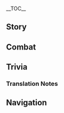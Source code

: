 {{CharacterTabs}}
{{LanguageTabs}}
{{Stub|1={{Meta/VO|tl=1|rm=1|Chinese}}}}
__TOC__
==Story==
{{VO/Story
|character           = {{ROOTPAGENAME}}
|language            = zh
|language_s          = zh
|language_t          = zh-tw
|name_s              = 达达利亚
|name_t              = 達達利亞

|vo_01_01_title_s    = 初次见面…
|vo_01_01_title_t    = 初次見面…
|vo_01_01_subtitle   = Hello
|vo_01_01_file       = VO_{language}{character} Hello.ogg
|vo_01_01_tx_s       = 我是愚人众执行官第十一席，「公子」达达利亚。而你&mdash;&mdash;哈，也是能招致纷争之人，实在愉快。我们应该会很合得来吧？
|vo_01_01_tx_t       = 我是愚人眾執行官第十一席，「公子」達達利亞。而（你/妳）&mdash;&mdash;哈，也是能招致紛爭之人，實在愉快。我們應該會很合得來吧？
|vo_01_01_rm         = Wǒ shì Yúrénzhòng Zhíxíngguān dì shíyī xí, "Gōngzǐ" Dádálìyà. Ér nǐ&mdash;&mdash; Ha, yě shì néng zhāozhìfēnzhēng zhī rén, shízài yúkuài. Wǒ mén yīngāi hùi hěn hédelái ba?
|vo_01_01_tl         = I am the Eleventh of the Fatui Harbingers, "Childe" Tartaglia. And you're... Heh, also someone who brings all sorts of trouble, fine by me. We'll get along splendidly, won't we?

|vo_02_01_title_s    = 闲聊・闲散
|vo_02_01_title_t    = 閒聊・閒散
|vo_02_01_subtitle   = Chat: Idleness
|vo_02_01_file       = VO_{language}{character} Chat - Idleness.ogg
|vo_02_01_tx_s       = 在这干站着，也不会有对手找上门的。
|vo_02_01_tx_t       = 在這乾站著，也不會有對手找上門的。
|vo_02_01_rm         = Zài zhè gàn zhànzhe, yě bùhuì yǒu dùishǒu zhǎoshàngmén de.
|vo_02_01_tl         = Even if [we] waste [our] time standing around here, no opponents are going to come knocking on [our] door.
|vo_02_02_title_s    = 闲聊・比试
|vo_02_02_title_t    = 閒聊・比試
|vo_02_02_subtitle   = Chat: Test of Skills
|vo_02_02_file       = VO_{language}{character} Chat - Test of Skills.ogg
|vo_02_02_tx_s       = 嗯&mdash;&mdash;附近就没有什么值得一战的强敌吗？
|vo_02_02_tx_t       = 嗯&mdash;&mdash;附近就沒有什麼值得一戰的強敵嗎？
|vo_02_02_rm         = Ńg&mdash;&mdash; fùjìn jiù méiyǒu shen me zhídé yī zhàn de qiáng dí ma?
|vo_02_02_tl         = Hmm&mdash;&mdash; Are there no powerful enemies worth fighting nearby?
|vo_02_03_title_s    = 闲聊・愚人众
|vo_02_03_title_t    = 閒聊・愚人眾
|vo_02_03_subtitle   = Chat: The Fatui
|vo_02_03_file       = VO_{language}{character} Chat - The Fatui.ogg
|vo_02_03_tx_s       = 不知道其他执行官在忙些什么呢？嗯，算了，无非又是那些莫名其妙的「宏大计划」吧。
|vo_02_03_tx_t       = 不知道其他執行官在忙些什麼呢？嗯，算了，無非又是那些莫名其妙的「宏大計畫」吧。
|vo_02_03_rm         = Bùzhidào qítā Zhíxíngguān zài máng xiē shénme ne? Ńg, suàn le, wúfēi yòu shì nàxiē mòmíngqímiào de "pángdà jìhuà" ba.
|vo_02_03_tl         = I wonder what the other Harbingers are busying themselves with? Eh, forget it, it's probably some of their weird "grand plans" again.
|vo_02_04_title_s    = 闲聊・雪国故土
|vo_02_04_title_t    = 閒聊・雪國故土
|vo_02_04_subtitle   = Chat: Snezhnaya
|vo_02_04_file       = VO_{language}{character} Chat - Snezhnaya.ogg
|vo_02_04_tx_s       = 在我老家的雪原里这么闲站着的话，早该被冻僵了。哈哈哈。
|vo_02_04_tx_t       = 在我老家的雪原裡這麼閒站著的話，早該被凍僵了。哈哈哈。
|vo_02_04_rm         = Zài wǒ lǎojiā de xuěyuánlǐ zhème xián zhànzhe dehuà, zǎo gāi bèi dòngjiāng le. Hāhā hā.
|vo_02_04_tl         = If [we] stood around like this in the snowfields of my homeland, [we] would've long since frozen stiff. Hahaha.

<!-- Weather -->
|vo_03_01_title_s    = 雨过天晴…
|vo_03_01_title_t    = 雨過天晴…
|vo_03_01_subtitle   = After the Rain
|vo_03_01_file       = VO_{language}{character} After the Rain.ogg
|vo_03_01_tx_s       = 雨点打在水面上的声音，会把鱼儿吓跑。相比之下，雨后是钓鱼的好时机。
|vo_03_01_tx_t       = 雨點打在水面上的聲音，會把魚兒嚇跑。相比之下，雨後是釣魚的好時機。
|vo_03_01_rm         = Yǔdiǎn dǎ zài shǔimiàn shàng de shēngyīn, huì bǎ yú er xià pǎo. Xiāngbǐzhīxià, yǔ hòu shì diàoyú de hǎo shíjī.
|vo_03_01_tl         = The sound of raindrops hitting the water will scare away the fish. On the other hand, a good time to go fishing is after it rains.
|vo_03_02_title_s    = 下雪的时候・异国
|vo_03_02_title_t    = 下雪的時候・異國
|vo_03_02_subtitle   = When It Snows: Foreign Country
|vo_03_02_file       = VO_{language}{character} When It Snows - Foreign Country.ogg
|vo_03_02_tx_s       = 哈哈哈，不知老家那边，是否也在下雪？
|vo_03_02_tx_t       = 哈哈哈，不知老家那邊，是否也在下雪？
|vo_03_02_rm         = Hāhāhā, bùzhī lǎojiā nà biān, shìfǒu yě zài xiàxuě?
|vo_03_02_tl         = Hahaha, I wonder if it's also snowing in my hometown?
|vo_03_03_title_s    = 下雪的时候・至冬国
|vo_03_03_title_t    = 下雪的時候・至冬國
|vo_03_03_subtitle   = When It Snows: Snezhnaya
|vo_03_03_file       = VO_{language}{character} When It Snows - Snezhnaya.ogg
|vo_03_03_tx_s       = 多好的雪！天地都和月光一样干净，在这样的舞台上泼洒的鲜血才格外炙烈。
|vo_03_03_tx_t       = 多好的雪！天地都和月光一樣乾淨，在這樣的舞臺上潑灑的鮮血才格外炙烈。
|vo_03_03_rm         = Duō hǎo de xuě! Tiāndì dōu hé yuèguāng yīyàng gānjìng, zài zhèyàng de wǔtái shàng pōsǎ de xiānxuě cái géwài zhì liè.
|vo_03_03_tl         = What wonderful snow! The world is as clean as moonlight, and blood spilled on a stage like this will be especially vivid.
|vo_03_04_title_s    = 起风的时候…
|vo_03_04_title_t    = 起風的時候…
|vo_03_04_subtitle   = When It's Windy
|vo_03_04_file       = VO_{language}{character} When It's Windy.ogg
|vo_03_04_tx_s       = 啊！风中传来了纷争的气息。
|vo_03_04_tx_t       = 啊！風中傳來了紛爭的氣息。
|vo_03_04_rm         = A! Fēng zhōng chuánlái le fēnzhēng de qìxí.
|vo_03_04_tl         = Ah! The wind carries the scent of conflict.
|vo_03_05_title_s    = 刮大风了・异国
|vo_03_05_title_t    = 刮大風了・異國
|vo_03_05_subtitle   = Wind Is Building Up: Foreign Country
|vo_03_05_file       = VO_{language}{character} Wind Is Building Up - Foreign Country.ogg
|vo_03_05_tx_s       = 真是畅快的风！
|vo_03_05_tx_t       = 真是暢快的風！
|vo_03_05_rm         = Zhēnshi chàngkuài de fēng!
|vo_03_05_tl         = What a carefree wind!
|vo_03_06_title_s    = 刮大风了・至冬国
|vo_03_06_title_t    = 刮大風了・至冬國
|vo_03_06_subtitle   = Wind Is Building Up: Snezhnaya
|vo_03_06_file       = VO_{language}{character} Wind Is Building Up - Snezhnaya.ogg
|vo_03_06_tx_s       = 感觉身体和头脑，都被穿过身体的风洗净了。真舒畅。
|vo_03_06_tx_t       = 感覺身體和頭腦，都被穿過身體的風洗淨了。真舒暢。
|vo_03_06_rm         = Gǎnjué shēntǐ hé tóunǎo, dōu bèi chuānguò shēntǐ de fēng xǐjìng le. Zhēn shūchàng.
|vo_03_06_tl         = It feels like both body and mind have been washed clean by the wind. Truly relaxing.

|vo_04_01_title_s    = 早上好…
|vo_04_01_title_t    = 早安…
|vo_04_01_subtitle   = Good Morning
|vo_04_01_file       = VO_{language}{character} Good Morning.ogg
|vo_04_01_tx_s       = 哟，伙伴！今天精神不错啊。
|vo_04_01_tx_t       = 喲，夥伴！今天精神不錯啊。
|vo_04_01_rm         = Yō, huǒbàn! Jīntiān jīngshén bùcuò a.
|vo_04_01_tl         = Hey, comrade! You're looking alive today.
|vo_04_02_title_s    = 中午好…
|vo_04_02_title_t    = 午安…
|vo_04_02_subtitle   = Good Afternoon
|vo_04_02_file       = VO_{language}{character} Good Afternoon.ogg
|vo_04_02_tx_s       = 你看起来状态还不错嘛，要不陪我切磋一下？
|vo_04_02_tx_t       = （你/妳）看起來狀態還不錯嘛，要不陪我切磋一下？
|vo_04_02_rm         = Nǐ kànqǐlái zhuàngtài hái bùcuò ma, yàobù péi wǒ qiēcuō yīxià?
|vo_04_02_tl         = You look like you're in good shape, want to exchange pointers for a bit?
|vo_04_03_title_s    = 晚上好…
|vo_04_03_title_t    = 晚上好…
|vo_04_03_subtitle   = Good Evening
|vo_04_03_file       = VO_{language}{character} Good Evening.ogg
|vo_04_03_tx_s       = 哈&mdash;&mdash;吃得真爽。活动活动，消化一下好了。
|vo_04_03_tx_t       = 哈&mdash;&mdash;吃得真爽。活動活動，消化一下好了。
|vo_04_03_rm         = Hā&mdash;&mdash; chī dé zhēn shuǎng. Huódòng huódòng, xiāohuà yīxià hǎole.
|vo_04_03_tl         = Ahhh&mdash;&mdash; [that meal] sure left me invigorated. Let's exercise and digest a bit.
|vo_04_04_title_s    = 晚安…
|vo_04_04_title_t    = 晚安…
|vo_04_04_subtitle   = Good Night
|vo_04_04_file       = VO_{language}{character} Good Night.ogg
|vo_04_04_tx_s       = 真是愉快的一天。明天再见，伙伴！
|vo_04_04_tx_t       = 真是愉快的一天。明天再見，夥伴！
|vo_04_04_rm         = Zhēnshi yúkuài de yītiān. Míngtiān zàijiàn, huǒbàn!
|vo_04_04_tl         = What a fun day. See you tomorrow, comrade!

|vo_05_01_title_s    = 关于{name_s}自己…
|vo_05_01_title_t    = 關於達達利亞自己…
|vo_05_01_subtitle   = About {character}
|vo_05_01_file       = VO_{language}{character} About {character}.ogg
|vo_05_01_tx_s       = 身为战士，要时刻把挑战之心系于刀尖之上。但无论胜败，都是无可替代的珍贵经历。
|vo_05_01_tx_t       = 身為戰士，要時刻把挑戰之心繫於刀尖之上。但無論勝敗，都是無可替代的珍貴經歷。
|vo_05_01_rm         = Shēnwéi zhànshì, yào shíkè bǎ tiǎozhàn zhī xīn xì yú dāo jiān zhī shàng. Dàn wúlùn shèngbài, dōu shì wú kě tìdài de zhēnguì jīnglì.
|vo_05_01_tl         = As a warrior, [I] must constantly fasten [my] desire for a challenge to the tip of [my] blade. Regardless of the outcome, all [combat encounters] are valuable experiences that cannot be replaced.

|vo_06_01_title_s    = 关于我们・同僚
|vo_06_01_title_t    = 關於我們・同僚
|vo_06_01_subtitle   = About Us: Comrades
|vo_06_01_file       = VO_{language}{character} About Us - Comrades.ogg
|vo_06_01_tx_s       = 与你同行的事情，在别的执行官当中，已经传开了吧。哼，真想看看那帮人脸上的表情，哈哈哈。
|vo_06_01_tx_t       = 與（你/妳）同行的事情，在別的執行官當中，已經傳開了吧。哼，真想看看那幫人臉上的表情，哈哈哈。
|vo_06_01_rm         = Yǔ nǐ tóngxíng de shìqíng, zài bié de Zhíxíngguān dāngzhōng, yǐjīng chuánkāi le ba. Hēng, zhēn xiǎng kànkàn nà bāng rén liǎnshàng de biǎoqíng, hāhāhā.
|vo_06_01_tl         = News of my travels with you has probably spread to the other Harbingers. Heh, I'd love to see the expressions on the faces of that lot, hahaha.
|vo_06_02_title_s    = 关于我们・兵器
|vo_06_02_title_t    = 關於我們・兵器
|vo_06_02_subtitle   = About Us: Weapons
|vo_06_02_friendship = 6
|vo_06_02_file       = VO_{language}{character} About Us - Weapons.ogg
|vo_06_02_tx_s       = 弓，其实是我最不擅长的武器。正因如此，我才要征服它。
|vo_06_02_tx_t       = 弓，其實是我最不擅長的武器。正因如此，我才要征服它。
|vo_06_02_rm         = Gōng, qíshí shì wǒ zuì bù shàncháng de wǔqì. Zhèng yīn rúcǐ, wǒ cái yào zhēngfú tā.
|vo_06_02_tl         = The bow is actually the weapon I'm the least adept at. That's precisely why I want to conquer it.
|vo_06_03_title_s    = 关于我们・生存
|vo_06_03_title_t    = 關於我們・生存
|vo_06_03_subtitle   = About Us: Survival
|vo_06_03_friendship = 6
|vo_06_03_file       = VO_{language}{character} About Us - Survival.ogg
|vo_06_03_tx_s       = 连神之眼也没有的你，竟有这样的力量，真是令人期待啊…在你抵达自己的极限之前，与我放下一切、决一死战之前，绝对不要倒下啊，伙伴！我绝不允许你倒下。
|vo_06_03_tx_t       = 連神之眼也沒有的（你/妳），竟有這樣的力量，真是令人期待啊…在（你/妳）抵達自己的極限之前，與我放下一切、決一死戰之前，絕對不要倒下啊，夥伴！我絕不允許（你/妳）倒下。
|vo_06_03_rm         = Lián Shénzhīyǎn yě méiyǒu de nǐ, jìng yǒu zhèyàng de lìliàng, zhēnshi lìngrén qídài a... Zài nǐ dǐdá zìjǐ de jíxiàn zhīqián, yǔ wǒ fàngxià yīqiè, jué yī sǐzhàn zhīqián, juéduì bùyào dàoxià a, huǒbàn! Wǒ jué bù yǔnxǔ nǐ dàoxià.
|vo_06_03_tl         = That you have such strength, without even a Vision, sure gives a person something to look forward to... Before you can reach your limit [of your abilities], and before I drop everything so [we] can fight to the death, you'd better not fall, comrade! I absolutely will not let you fall.
|vo_06_04_title_s    = 关于我们・邀请
|vo_06_04_title_t    = 關於我們・邀請
|vo_06_04_subtitle   = About Us: Invitation
|vo_06_04_friendship = 6
|vo_06_04_file       = VO_{language}{character} About Us - Invitation.ogg
|vo_06_04_tx_s       = 伙伴，要不要加入愚人众？嗯，当我没说。以你现在的身份，和你在一起，连光明正大和其他执行官厮杀的理由也有了。这样的机会，实在无法放弃啊，哈。
|vo_06_04_tx_t       = 夥伴，要不要加入愚人眾？嗯，當我沒說。以（你/妳）現在的身分，和（你/妳）在一起，連光明正大和其他執行官廝殺的理由也有了。這樣的機會，實在無法放棄啊，哈。
|vo_06_04_rm         = Huǒbàn, yàobù yào jiārù Yúrénzhòng? Ńg, dāng wǒ méi shuō. Yǐ nǐ xiànzài de shēnfèn, hé nǐ zàiyīqǐ, lián guāngmíngzhèngdà hé qítā Zhíxíngguān sīshā de lǐyóu yě yǒule. Zhèyàng de jīhuì, shízài wúfǎ fàngqì a, hā.
|vo_06_04_tl         = Comrade, do you want to join the Fatui? Hm, pretend I didn't say anything. With your present abilities, if I stick with you, I'll have a reason to take on the other Harbingers in battle, no tricks needed. I can't possibly give up such an opportunity, heh.

|vo_07_01_title_s    = 关于「神之眼」…
|vo_07_01_title_t    = 關於「神之眼」…
|vo_07_01_subtitle   = About the [[Vision]]
|vo_07_01_friendship = 4
|vo_07_01_file       = VO_{language}{character} About the Vision.ogg
|vo_07_01_tx_s       = 只要能让我变强，「神之眼」也好，「邪眼」也好，师承深渊的罪人也好，都无所谓…
|vo_07_01_tx_t       = 只要能讓我變強，「神之眼」也好，「邪眼」也好，師承深淵的罪人也好，都無所謂…
|vo_07_01_rm         = Zhǐyào néng ràng wǒ biàn qiáng, "Shénzhīyǎn" yěhǎo, "Xiéyǎn" yěhǎo, shī chéng Shēnyuān de zuìrén yěhǎo, dōu wúsuǒwèi...
|vo_07_01_tl         = If it makes me stronger, a Vision is fine, a [[Delusion]] is fine, apprenticing to a sinner of the [[Abyss]] is fine, I'm not picky...
|vo_07_02_title_s    = 有什么想要分享…
|vo_07_02_title_t    = 有什麼想要分享…
|vo_07_02_subtitle   = Something to Share
|vo_07_02_file       = VO_{language}{character} Something to Share.ogg
|vo_07_02_tx_s       = 在无尽的雪原里，生命随时都会被碎骨一般的纯白天地吞噬，连足迹也无法留下。为此，我们每日都在与看不见的敌人战斗。
|vo_07_02_tx_t       = 在無盡的雪原裡，生命隨時都會被碎骨一般的純白天地吞噬，連足跡也無法留下。為此，我們每日都在與看不見的敵人戰鬥。
|vo_07_02_rm         = Zài wújìn de xuěyuánlǐ, shēngmìng suíshí doū huì bèi suìgǔ yībān de chúnbái tiāndì tūnshì, lián zújì yě wúfǎ liúxià. Wèi cǐ, wǒmen měi rì dōu zài yǔ kànbùjiàn de dírén zhàndòu.
|vo_07_02_tl         = In the endless snowfields, life can be swallowed by the bone fragment-like pure-white world at any time, not even able to leave behind footprints. So, every day we fight against an enemy that we can't see.
|vo_07_03_title_s    = 感兴趣的见闻…
|vo_07_03_title_t    = 感興趣的見聞…
|vo_07_03_subtitle   = Interesting Things
|vo_07_03_file       = VO_{language}{character} Interesting Things.ogg
|vo_07_03_tx_s       = 我曾经在世界的深渊与无名的巨大魔兽对视。总有一天，我会堂堂正正地，将那强大得令我骨髓冻结的怪物斩杀。届时，就拜托你当我的见证者了，伙伴！
|vo_07_03_tx_t       = 我曾經在世界的深淵與無名的巨大魔獸對視。總有一天，我會堂堂正正地，將那強大得令我骨髓凍結的怪物斬殺。屆時，就拜託（你/妳）當我的見證者了，夥伴！
|vo_07_03_rm         = Wǒ céngjīng zài shìjiè de shēnyuān yǔ wúmíng de jùdà móshòu duìshì. Zǒng yǒu yītiān, wǒ huì tángtángzhèngzhèng de, jiāng nà qiángdà dé lìng wǒ gǔsuǐ dòngjié de guàiwù zhǎnshā. Jièshí, jiù bàituō nǐ dāng wǒ de jiànzhèng zhěle, huǒbàn!
|vo_07_03_tl         = I once came face-to-face with an unnamed, enormous demon beast in the world's abyss. There will come a day when I will march over and behead the monster that had once made my bone marrow freeze [in fear]. When that day comes, I ask you to be my witness, comrade!

|vo_08_01_title_s    = 关于丝柯克…
|vo_08_01_title_t    = 關於絲柯克…
|vo_08_01_subtitle   = About [[Skirk]]
|vo_08_01_friendship = 4
|vo_08_01_file       = VO_{language}{character} About Skirk.ogg
|vo_08_01_tx_s       = 有多少年没见到师父了呢。哼，下次和她比试的时候，希望至少能逼她用上双手来对付我。
|vo_08_01_tx_t       = 有多少年沒見到師父了呢。哼，下次和她比試的時候，希望至少能逼她用上雙手來對付我。
|vo_08_01_rm         = Yǒu duō shào nián méi jiàn dào shīfu le ne. Hēng, xiàcì hé tā bǐshi de shíhòu, xīwàng zhìshǎo néng bī tā yòng shàng shuāngshǒu lái duìfù wǒ.
|vo_08_01_tl         = How many years has it been since I last saw my master? Hm, next time I spar with her, I hope I can at least force her to use both hands when she faces me.
|vo_08_02_title_s    = 关于钟离・掂量
|vo_08_02_title_t    = 關於鍾離・掂量
|vo_08_02_subtitle   = About [[Zhongli]]: Pondering
|vo_08_02_friendship = 4
|vo_08_02_file       = VO_{language}{character} About Zhongli - Pondering.ogg
|vo_08_02_tx_s       = 那家伙城府很深，不知真正的实力又如何呢…哼，真令人期待。
|vo_08_02_tx_t       = 那傢伙城府很深，不知真正的實力又如何呢…哼，真令人期待。
|vo_08_02_rm         = Nà jiāhuo chéngfǔ hěn shēn, bùzhī zhēnzhèng de shílì yòu rúhé ne... Hēng, zhēn lìngrén qídài.
|vo_08_02_tl         = That guy is difficult to read,<ref group="Translation Note">The term {{lang|mini=1|zh={{wt|城府||Chinese}}|zh_rm=chéngfǔ}} is a metaphor which refers to a person's sophisticated and indecipherable protection of their own thoughts. The term is also used to describe cities defended by walls and moats.</ref> [so] I don't know the true extent of his strength... Heh, it really gives a person something to look forward to.
|vo_08_03_title_s    = 关于钟离・挑战
|vo_08_03_title_t    = 關於鍾離・挑戰
|vo_08_03_subtitle   = About [[Zhongli]]: Challenge
|vo_08_03_friendship = 4
|vo_08_03_quest      = A New Star Approaches
|vo_08_03_file       = VO_{language}{character} About Zhongli - Challenge.ogg
|vo_08_03_tx_s       = 钟离先生，最近可好啊？嗯…还不错？看来他倒是挺适应作为「凡人」的生活嘛。可恶…竟然把我骗得团团转，只有痛痛快快地交战一场才能平息这份不甘！<br />你说…我打不过他？哈哈哈…
|vo_08_03_tx_t       = 鍾離先生，最近可好啊？嗯…還不錯？看來他倒是挺適應作為「凡人」的生活嘛。可惡…竟然把我騙得團團轉，只有痛痛快快地交戰一場才能平息這份不甘！<br />（你/妳）說…我打不過他？哈哈哈…
|vo_08_03_rm         = Zhōnglí-xiānshēng, zuìjìn kěhǎo a? Ńg... hái bùcuò? Kànlái tā daòshì tǐng shìyìng zuòwéi "fánrén" de shēnghuó ma. Kěwù... jìngrán bǎ wǒ piàn dé tuántuán zhuàn, zhǐyǒu tòngtòngkuàikuài de jiāozhàn yì chǎng cáinéng píngxí zhè fèn bùgān!<br />Nǐ shuō... wǒ dǎ bùguò tā? Hāhāhā...
|vo_08_03_tl         = So how has Mr. Zhongli been doing lately? Hm...? Not bad? Looks like he might actually be well-suited for "mortal" life. How annoying... Leading me on in circles like that, only by duking it out for a round right now can this be settled!<br />You say... I'm no match for him? Hahaha...
|vo_08_04_title_s    = 关于「女皇」…
|vo_08_04_title_t    = 關於「女皇」…
|vo_08_04_subtitle   = About [[Tsaritsa]]
|vo_08_04_friendship = 4
|vo_08_04_file       = VO_{language}{character} About Tsaritsa.ogg
|vo_08_04_tx_s       = 女皇大人其实很温柔。但正是因为太温柔了，所以才不得不变得冷酷。正是因为梦想和平，才要向整个世界宣战。也正是因为她与世界为敌，我才有机会与你相识。
|vo_08_04_tx_t       = 女皇大人其實很溫柔。但正是因為太溫柔了，所以才不得不變得冷酷。正是因為夢想和平，才要向整個世界宣戰。也正是因為她與世界為敵，我才有機會與（你/妳）相識。
|vo_08_04_rm         = Nǚhuáng-dàrén qíshí hěn wēnróu. Dàn zhèngshì yīnwèi tài wēnróule, suǒyǐ cái bùdé bù biàn dé lěngkù. Zhèngshì yīnwèi mèngxiǎng hépíng, cái yào xiàng zhěnggè shìjiè xuānzhàn. Yě zhèngshì yīnwèi tā yǔ shìjiè wèi dí, wǒ cái yǒu jīhuì yǔ nǐ xiāngshí.
|vo_08_04_tl         = Her Majesty the Tsaritsa [is] actually very gentle. But because [she is] too gentle, [she has] no choice but to become unchanging cold. It is because she dreams of peace, that she has declared war on the whole world. And it is because she views the world as her enemy, that I had the chance to meet you.
|vo_08_05_title_s    = 关于法尔伽…
|vo_08_05_title_t    = 關於法爾伽…
|vo_08_05_subtitle   = About [[Varka]]
|vo_08_05_friendship = 4
|vo_08_05_file       = VO_{language}{character} About Varka.ogg
|vo_08_05_tx_s       = 法尔伽吗？哼，光是想到，有朝一日能和西风骑士团的顶点、传说中的「北风骑士」交手，就兴奋得颤抖。活在这个世界上，真是美妙。
|vo_08_05_tx_t       = 法爾伽嗎？哼，光是想到，有朝一日能和西風騎士團的頂點、傳說中的「北風騎士」交手，就興奮得顫抖。活在這個世界上，真是美妙。
|vo_08_05_rm         = Fǎ'ěrjiā ma? Hēng, guāngshì xiǎngdào, yǒuzhāoyīrì néng hé Xīfēng Qíshìtuán de dǐngdiǎn, chuánshuō zhōng de "Běifēng Qíshì" jiāoshǒu, jiù xīngfèn dé chàndǒu. Huózài zhège shìjiè shàng, zhēnshi měimiào.
|vo_08_05_tl         = Varka? Heh, just thinking about one day dueling the pinnacle of the Knights of Favonius, the renowned "Knight of Boreas," makes me tremble in excitement. Living in this world truly is a beautiful thing.

|vo_08_06_title_s    = 关于「丑角」…
|vo_08_06_title_t    = 關於「丑角」…
|vo_08_06_friendship = 4
|vo_08_06_subtitle   = About [[Pierro|The Jester]]
|vo_08_06_file       = VO_{language}{character} About The Jester.ogg
|vo_08_06_tx_s       = 他是愚人众最初的执行官，也是今日执行官们的领袖，只会在大场面出现。至于他的功绩…坦白说，我不关心。我效忠的对象是女皇大人。
|vo_08_06_tx_t       = 他是愚人眾最初的執行官，也是今日執行官們的領袖，只會在大場面出現。至於他的功績…坦白說，我不關心。我效忠的對象是女皇大人。
|vo_08_06_rm         = 
|vo_08_06_tl         = He was the Fatui's most original Harbinger, and also the leader of the Harbingers today, appearing only on big occasions. As for his achievements...to be blunt, I don't care. My loyalty is with the Tsaritsa.

|vo_08_07_title_s    = 关于「队长」…
|vo_08_07_title_t    = 關於「隊長」…
|vo_08_07_friendship = 4
|vo_08_07_subtitle   = About [[Il Capitano|The Captain]]
|vo_08_07_file       = VO_{language}{character} About The Captain.ogg
|vo_08_07_tx_s       = 我曾见过他在战场上的模样，实在是过于强悍了。或许我的席位太靠后了吧，让他没有留意到我。但就算今天被他忽视，明天，我也会让他看到我的实力。
|vo_08_07_tx_t       = 我曾見過他在戰場上的模樣，實在是過於強悍了。或許我的席位太靠後了吧，讓他沒有留意到我。但就算今天被他忽視，明天，我也會讓他看到我的實力。
|vo_08_07_rm         = 
|vo_08_07_tl         = I once saw his manner on the battlefield, and it was much too incredible. Perhaps I'm ranked too low and he couldn't notice me. But even if he underestimates me today, I would make him see my worth again tomorrow.

|vo_08_08_title_s    = 关于「博士」…
|vo_08_08_title_t    = 關於「博士」…
|vo_08_08_friendship = 4
|vo_08_08_subtitle   = About [[Il Dottore|The Doctor]]
|vo_08_08_file       = VO_{language}{character} About The Doctor.ogg
|vo_08_08_tx_s       = 听说他把不同年龄段的自己切片做成了义体，负责不同的任务。没办法，我的同僚都是些不太正常的人。反过来想想，要是某一天，我遇见了自己的义体…哈，肯定得和对方决出真正能活下去的那一个。
|vo_08_08_tx_t       = 聽說他把不同年齡段的自己切片做成了義體，負責不同的任務。沒辦法，我的同僚都是些不太正常的人。反過來想想，要是某一天，我遇見了自己的義體…哈，肯定得和對方決出真正能活下去的那一個。
|vo_08_08_rm         = 
|vo_08_08_tl         = I heard that he cuts off parts of himself at different ages and makes them into prostheses with different tasks. Nothing I could do, all my comrades are some weird people. On the other hand, if there is a day when I meet my own prosthesis... Ha, we'd have to fight and see who survives.

|vo_08_09_title_s    = 关于「少女」…
|vo_08_09_title_t    = 關於「少女」…
|vo_08_09_friendship = 4
|vo_08_09_subtitle   = About [[Columbina|Damselette]]
|vo_08_09_file       = VO_{language}{character} About Damselette.ogg
|vo_08_09_tx_s       = 愚人众执行官的席位是按照实力划分的，我不明白那个女孩为什么是「第三席」。有机会的话，我是想和排在我之前的执行官都比试一遍啦，但总有种不太想和她交手的感觉…不管怎么说，你也小心一点。
|vo_08_09_tx_t       = 愚人眾執行官的席位是按照實力劃分的，我不明白那個女孩為什麼是「第三席」。有機會的話，我是想和排在我之前的執行官都比試一遍啦，但總有種不太想和她交手的感覺…不管怎麼說，(你/妳)也小心一點。
|vo_08_09_rm         = 
|vo_08_09_tl         = The rankings of the Fatui Harbingers are decided by ability, and I can't make out why that girl ranks third. If I had the chance, I would have liked to challenge all the Harbingers ranking above me, though I'm hesitant when it comes to her...nonetheless, you should also be careful.

|vo_08_10_title_s    = 关于「仆人」…
|vo_08_10_title_t    = 關於「僕人」…
|vo_08_10_friendship = 4
|vo_08_10_subtitle   = About [[Arlecchino|The Knave]]
|vo_08_10_file       = VO_{language}{character} About The Knave.ogg
|vo_08_10_tx_s       = 我不讨厌有自己打算的人。毕竟我加入愚人众，也是为了获得更多争斗的机会。但这个人，我不喜欢。如果背叛能够获得收益，她会毫不留情地向女皇大人挥剑。她的眼里只有疯狂。
|vo_08_10_tx_t       = 我不討厭有自己打算的人。畢竟我加入愚人眾，也是為了獲得更多爭鬥的機會。但這個人，我不喜歡。如果背叛能夠獲得收益，她會毫不留情地向女皇大人揮劍。她的眼裡只有瘋狂。
|vo_08_10_rm         = 
|vo_08_10_tl         = I don't hate people who have their own agendas. I myself joined the Fatui for more fighting opportunities. I don't like this person, however. If betrayal comes with benefits, she would turn against the Tsaritsa without hesitance. There is only insanity in her eyes.

|vo_08_11_title_s    = 关于「公鸡」…
|vo_08_11_title_t    = 關於「公雞」…
|vo_08_11_friendship = 4
|vo_08_11_subtitle   = About [[Pulcinella|The Rooster]]
|vo_08_11_file       = VO_{language}{character} About The Rooster.ogg
|vo_08_11_tx_s       = 我不懂什么人情世故。但我知道，他是真心想要帮助我的。他看我的眼神，就像看待家人一样。哦，说到这个，冬妮娅和托克给我回信的时候，时常提到他送去家里的馅饼和礼物。在我暂别冬都期间，他确实按照约定，照顾好了我的家人们。
|vo_08_11_tx_t       = 我不懂什麼人情世故。但我知道，他是真心想要幫助我的。他看我的眼神，就像看待家人一樣。哦，說到這個，冬妮婭和托克給我回信的時候，時常提到他送去家裡的餡餅和禮物。在我暫別冬都期間，他確實按照約定，照顧好了我的家人們。
|vo_08_11_rm         = 
|vo_08_11_tl         = I don't know his real intentions. But I do know he genuinely wanted to help me. He looks at me like how he looks at family. Ah, speaking of this, Tonia and Teucer often mention in their letters the pies and gifts he sends home. While I was away from Snezhnaya, he took care of my family as promised.

|vo_08_12_title_s    = 关于「木偶」…
|vo_08_12_title_t    = 關於「木偶」…
|vo_08_12_friendship = 4
|vo_08_12_subtitle   = About [[Sandrone|Marionette]]
|vo_08_12_file       = VO_{language}{character} About Marionette.ogg
|vo_08_12_tx_s       = 好像是个埋头研究的人？我想想，那些机械是不是都跟她有关啊。总之，仅有几次的见面中，她一副想杀了我的眼神。可我完全不记得做过什么惹她生气的事。
|vo_08_12_tx_t       = 好像是個埋頭研究的人？我想想，那些機械是不是都跟她有關啊。總之，僅有幾次的見面中，她一副想殺了我的眼神。可我完全不記得做過什麼惹她生氣的事。
|vo_08_12_rm         = 
|vo_08_12_tl         = I think she's the type with her head buried in research. I wonder if all the machines have to do with her. Anyways, in the few times we met, she looked as if she wanted to murder me. But I don't remember anything I've done that could make her mad.

|vo_08_13_title_s    = 关于「富人」…
|vo_08_13_title_t    = 關於「富人」…
|vo_08_13_friendship = 4
|vo_08_13_subtitle   = About [[Pantalone|Regrator]]
|vo_08_13_file       = VO_{language}{character} About Regrator.ogg
|vo_08_13_tx_s       = 哦，那个满脑子「宏大计划」的野心家。他的那些理论，我半句都听不进去啊。总之，只要后备资金管够就好啦。
|vo_08_13_tx_t       = 哦，那個滿腦子「宏大計畫」的野心家。他的那些理論，我半句都聽不進去啊。總之，只要儲備資金夠用就好啦。
|vo_08_13_rm         = 
|vo_08_13_tl         = Ah, that wild man with his brain full of "big plans." I can't sit through half a sentence when it comes to his theories. In the end, though, it's good that he keeps our cash reserve stocked up.

|vo_08_14_title_s    = 关于「女士」…
|vo_08_14_title_t    = 關於「女士」…
|vo_08_14_friendship = 4
|vo_08_14_quest      = Omnipresence Over Mortals
|vo_08_14_subtitle   = About [[La Signora|The Fair Lady]]
|vo_08_14_file       = VO_{language}{character} About The Fair Lady.ogg
|vo_08_14_tx_s       = 我和她合不来，你是知道的。如今也不必评价她本人了吧。对于执行官而言，死期并不掌握在自己手上…不过，放心，我是无论如何，都会拼尽全力活下去的。
|vo_08_14_tx_t       = 我和她合不來，(你/妳)是知道的。如今也不必評價她本人了吧。對於執行官而言，死期並不掌握在自己手上…不過，放心，我是無論如何，都會拼盡全力活下去的。
|vo_08_14_rm         = 
|vo_08_14_tl         = I don't get along with her, you know that. There is no longer a need to comment on her. As a Harbinger, you can't control when you die...although, no need to worry, as I would try my best to live on no matter what.

|vo_08_15_title_s    = 关于「散兵」…
|vo_08_15_title_t    = 關於「散兵」…
|vo_08_15_friendship = 4
|vo_08_15_quest      = Omnipresence Over Mortals
|vo_08_15_subtitle   = About [[Scaramouche|The Balladeer]]
|vo_08_15_file       = VO_{language}{character} About The Balladeer.ogg
|vo_08_15_tx_s       = 他带着「神之心」与我们失去了联络，后面才有了追回那颗心的行动。我倒是不介意去四处走走，说不定还能在哪儿和你偶遇？
|vo_08_15_tx_t       = 他帶著「神之心」與我們失去了聯絡，後面才有了追回那顆心的行動。我倒是不介意去四處走走，說不定還能在哪兒和(你/妳)偶遇？
|vo_08_15_rm         = 
|vo_08_15_tl         = He got the Gnosis and lost contact with us; only later did we start tracking it down. I myself don't mind traveling around, and perhaps I could even come across you? 

|vo_09_01_title_s    = 想要了解{name_s}・其一
|vo_09_01_title_t    = 想要瞭解達達利亞・其一
|vo_09_01_subtitle   = More About {character}: I
|vo_09_01_file       = VO_{language}{character} More About {character} - 01.ogg
|vo_09_01_tx_s       = 记住了，伙伴，我是终有一天要征服世界的人！
|vo_09_01_tx_t       = 記住了，夥伴，我是終有一天要征服世界的人！
|vo_09_01_rm         = Jìzhù le, huǒbàn, wǒ shì zhōng yǒu yī tiān yào zhēngfú shìjiè de rén!
|vo_09_01_tl         = Remember, comrade, I'm going to conquer the world one day!
|vo_09_02_title_s    = 想要了解{name_s}・其二
|vo_09_02_title_t    = 想要瞭解達達利亞・其二
|vo_09_02_subtitle   = More About {character}: II
|vo_09_02_friendship = 3
|vo_09_02_file       = VO_{language}{character} More About {character} - 02.ogg
|vo_09_02_tx_s       = 无论决斗的对手是神，还是深渊的魔兽，只要有形，就有得胜的可能。但执行官当中，有的人热衷于权术、阴谋那些…「看不见的手段」。我跟那些无聊的家伙合不来。
|vo_09_02_tx_t       = 無論決鬥的對手是神，還是深淵的魔獸，只要有形，就有得勝的可能。但執行官當中，有的人熱衷於權術、陰謀那些…「看不見的手段」。我跟那些無聊的傢伙合不來。
|vo_09_02_rm         = Wúlùn juédòu de duìshǒu shì shén, háishì Shēnyuān de móshòu, zhǐyào yǒuxíng, jiù yǒu déshèng de kěnéng. Dàn Zhíxíngguān dāngzhōng, yǒu de rén rèzhōng yú quánshù, yīnmóu nàxiē... "kàn bùjiàn de shǒuduàn". Wǒ gēn nàxiē wúliáo de jiāhuo hébulái.
|vo_09_02_tl         = Whether my opponent in battle is a god or a monster from the Abyss, so long as they have a shape, then there is a chance of victory. But among the Harbingers, some are obsessed with power plays, scheming those... "unseen tricks." I can't get along with those kinds of boring guys.
|vo_09_03_title_s    = 想要了解{name_s}・其三
|vo_09_03_title_t    = 想要瞭解達達利亞・其三
|vo_09_03_subtitle   = More About {character}: III
|vo_09_03_friendship = 4
|vo_09_03_file       = VO_{language}{character} More About {character} - 03.ogg
|vo_09_03_tx_s       = 这里的天空和故乡的天空是连成一片的。抬头看见雪一样的月光，就能想到，老家的人们也能看见同一个月亮。不知道弟弟妹妹…哈，他们有没有变成出色的战士呢？
|vo_09_03_tx_t       = 這裡的天空和故鄉的天空是連成一片的。抬頭看見雪一樣的月光，就能想到，老家的人們也能看見同一個月亮。不知道弟弟妹妹…哈，他們有沒有變成出色的戰士呢？
|vo_09_03_rm         = Zhèlǐ de tiānkōng hé gùxiāng de tiānkōng shì lián chéng yí piàn de. Táitóu kànjiàn xuě yíyàng de yuèguāng, jiù néng xiǎngdào, lǎojiā de rénmen yě néng kànjiàn tóngyī gè yuèliàng. Bù zhīdào dìdì mèimei... Hā, tāmen yǒu méiyǒu biànchéng chūsè de zhànshì ne?
|vo_09_03_tl         = The sky here and the sky of [my] homeland are all part of a single [sky]. Looking up and seeing the snow-like moonlight, it brings to mind that the people of my hometown can also see the same moon. [I] don't know if [my] little brothers and sister... Heh, have they become powerful warriors?
|vo_09_04_title_s    = 想要了解{name_s}・其四
|vo_09_04_title_t    = 想要瞭解達達利亞・其四
|vo_09_04_subtitle   = More About {character}: IV
|vo_09_04_friendship = 4
|vo_09_04_file       = VO_{language}{character} More About {character} - 04.ogg
|vo_09_04_tx_s       = 伙伴，不要忘记：厮杀的时候，绝不能用什么「燃烧起来了」之类的蠢话来驱策自己。毕竟，燃尽之后，除了灰烬，什么也不会剩下。无论如何，都要活下去。
|vo_09_04_tx_t       = 夥伴，不要忘記：廝殺的時候，絕不能用什麼「燃燒起來了」之類的蠢話來驅策自己。畢竟，燃盡之後，除了灰燼，什麼也不會剩下。無論如何，都要活下去。
|vo_09_04_rm         = Huǒbàn, bùyào wàngjì: Sīshā de shíhòu, jué bùnéng yòng shénme "ránshāo qǐláile" zhīlèi de chǔnhuà lái qūcè zìjǐ. Bìjìng, rán jìn zhīhòu, chúle huījìn, shénme yě bùhuì shèngxià. Wúlùnrúhé, dōu yào huó xiàqù.
|vo_09_04_tl         = Comrade, don't forget: While fighting, never say something dumb like "I'm on fire" to hype yourself up. After all, after a fire dies out, nothing will be left besides ashes. No matter what, the most important thing is to survive.
|vo_09_05_title_s    = 想要了解{name_s}・其五
|vo_09_05_title_t    = 想要瞭解達達利亞・其五
|vo_09_05_subtitle   = More About {character}: V
|vo_09_05_friendship = 6
|vo_09_05_file       = VO_{language}{character} More About {character} - 05.ogg
|vo_09_05_tx_s       = 时间过得真快。总有一天，我要让你亲眼看见我征服世界的样子、我把神的王座踩在脚下的样子。哈哈，在那之前，你可绝对不要倒下啊，伙伴！
|vo_09_05_tx_t       = 時間過得真快。總有一天，我要讓（你/妳）親眼看見我征服世界的樣子、我把神的王座踩在腳下的樣子。哈哈，在那之前，（你/妳）可絕對不要倒下啊，夥伴！
|vo_09_05_rm         = Shíjiān guòdé zhēn kuài. Zǒngyǒu yìtiān, wǒ yào ràng nǐ qīnyǎn kànjiàn wǒ zhēngfú shìjiè de yàngzi, wǒ bǎ shén de wángzuò cǎi zài jiǎoxià de yàngzi. Hāhā, zài nà zhīqián, nǐ kě juéduì bùyào dàoxià a, huǒbàn!
|vo_09_05_tl         = Time really flies. When the day comes, I want you to see with your own eyes how I look as I conquer the world, [and] how I look as I trample upon the thrones of the gods. Haha, until that happens, you better not fall, comrade!

|vo_10_01_title_s    = {name}的爱好…
|vo_10_01_title_t    = 達達利亞的愛好…
|vo_10_01_subtitle   = {character}'s Hobbies
|vo_10_01_file       = VO_{language}{character} Hobbies.ogg
|vo_10_01_tx_s       = 冰钓和决斗的道理是相通的，关键是耐心与决断。这么说来，同样的道理好像也能应用在人生中的所有事情上？
|vo_10_01_tx_t       = 冰釣和決鬥的道理是相通的，關鍵是耐心與決斷。這麼說來，同樣的道理好像也能應用在人生中的所有事情上？
|vo_10_01_rm         = Bīngdiào hé juédòu de dàolǐ shì xiāngtōng de, guānjiàn shì nàixīn yǔ juéduàn. Zhème shuō lái, tóngyàng de dàolǐ hǎoxiàng yě néng yìngyòng zài rénshēng zhōng de suǒyǒu shìqíng shàng?
|vo_10_01_tl         = Ice fishing and fighting share the same principles; the key is patience and decisiveness. Putting it that way, though, these principles probably apply to everything in life?
|vo_10_02_title_s    = {name}的烦恼…
|vo_10_02_title_t    = 達達利亞的煩惱…
|vo_10_02_subtitle   = {character}'s Troubles
|vo_10_02_file       = VO_{language}{character} Troubles.ogg
|vo_10_02_tx_s       = 嗯？烦恼的事情…哼，与你同行，总是有值得挑战的强敌，根本没空思考这种琐碎无趣的小事。
|vo_10_02_tx_t       = 嗯？煩惱的事情…哼，與（你/妳）同行，總是有值得挑戰的強敵，根本沒空思考這種瑣碎無趣的小事。
|vo_10_02_rm         = Ńg? Fánnǎo de shìqíng... Hēng, yǔ nǐ tóngxíng, zǒngshì yǒu zhídé tiǎozhàn de qiángdí, gēnběn méi kōng sīkǎo zhèzhǒng suǒsuì wúqù de xiǎoshì.
|vo_10_02_tl         = Hm? Things that annoy [me]? Heh, there's always powerful enemies worth challenging when I'm traveling with you, so I've never had to waste time thinking about such trivial matters.
|vo_10_03_title_s    = 喜欢的食物…
|vo_10_03_title_t    = 喜歡的食物…
|vo_10_03_subtitle   = Favorite Food
|vo_10_03_file       = VO_{language}{character} Favorite Food.ogg
|vo_10_03_tx_s       = 这个世界上，充满了美妙的料理和酣畅淋漓的战斗。活着真是美妙！
|vo_10_03_tx_t       = 這個世界上，充滿了美妙的料理和酣暢淋漓的戰鬥。活著真是美妙！
|vo_10_03_rm         = Zhège shìjiè shàng, chōngmǎnle měimiào de liàolǐ hé hānchàng línlí de zhàndòu. Huózhe zhēnshi měimiào!
|vo_10_03_tl         = This world is stuffed with wonderful cuisines and fights worth gorging on. Being alive is beautiful!
|vo_10_04_title_s    = 讨厌的食物…
|vo_10_04_title_t    = 討厭的食物…
|vo_10_04_subtitle   = Least Favorite Food
|vo_10_04_file       = VO_{language}{character} Least Favorite Food.ogg
|vo_10_04_tx_s       = 食物和武器是一样的。真正的战士不会挑剔兵器，也不会挑剔食物。你也不要挑食啊。
|vo_10_04_tx_t       = 食物和武器是一樣的。真正的戰士不會挑剔兵器，也不會挑剔食物。（你/妳）也不要挑食啊。
|vo_10_04_rm         = Shíwù hé wǔqì shì yīyàng de. Zhēnzhèng de zhànshì bùhuì tiāotì bīngqì, yě bùhuì tiāotì shíwù. Nǐ yě bùyào tiāoshí a.
|vo_10_04_tl         = Food is like weaponry. A true warrior isn't picky about [their] weapon, nor are [they] picky about [their] food. Don't be picky, now!

<!-- Receiving a Gift -->
|vo_11_01_title_s    = 收到赠礼・其一
|vo_11_01_title_t    = 收到贈禮・其一
|vo_11_01_subtitle   = Receiving a Gift: I
|vo_11_01_file       = VO_{language}{character} Receiving a Gift - 01.ogg
|vo_11_01_tx_s       = 只要吃到好吃的，心情就会十分舒畅。我该如何回报你呢？
|vo_11_01_tx_t       = 只要吃到好吃的，心情就會十分舒暢。我該如何回報(你/妳)呢？
|vo_11_01_rm         = 
|vo_11_01_tl         = 

|vo_11_02_title_s    = 收到赠礼・其二
|vo_11_02_title_t    = 收到贈禮・其二
|vo_11_02_subtitle   = Receiving a Gift: II
|vo_11_02_file       = VO_{language}{character} Receiving a Gift - 02.ogg
|vo_11_02_tx_s       = 你的厨艺似乎长进了不少。难道你也在不断变强吗？
|vo_11_02_tx_t       = (你/妳)的廚藝似乎長進了不少。難道(你/妳)也在不斷變強嗎？
|vo_11_02_rm         = 
|vo_11_02_tl         = 

|vo_11_03_title_s    = 收到赠礼・其三
|vo_11_03_title_t    = 收到贈禮・其三
|vo_11_03_subtitle   = Receiving a Gift: III
|vo_11_03_file       = VO_{language}{character} Receiving a Gift - 03.ogg
|vo_11_03_tx_s       = 真是出乎意料的口感，好…我就再试一次吧。
|vo_11_03_tx_t       = 真是出乎意料的口感，好…我就再試一次吧。
|vo_11_03_rm         = 
|vo_11_03_tl         = 

|vo_12_01_title_s    = 生日…
|vo_12_01_title_t    = 生日…
|vo_12_01_subtitle   = Birthday
|vo_12_01_file       = VO_{language}{character} Birthday.ogg
|vo_12_01_tx_s       = 哟，伙伴，生日快乐！有什么想痛打一顿的人吗？有的话，就尽管说出来吧！
|vo_12_01_tx_t       = 喲，夥伴，生日快樂！有什麼想痛打一頓的人嗎？有的話，就儘管說出來吧！
|vo_12_01_rm         = Yō, huǒbàn, shēngrìkuàilè! Yǒu shénme xiǎng tòngdǎ yīdùn de rén ma? Yǒu de huà, jiù jǐnguǎn shuō chūlái ba!
|vo_12_01_tl         = Hey, comrade, happy birthday! Is there anyone you know that needs a good thrashing? If there is, just say [the name]!

|vo_13_01_title_s    = 突破的感受・起
|vo_13_01_title_t    = 突破的感受・起
|vo_13_01_subtitle   = Feelings About Ascension: Intro
|vo_13_01_ascension  = 1
|vo_13_01_file       = VO_{language}{character} Feelings About Ascension -  01.ogg
|vo_13_01_tx_s       = 喔！好像变强了一些。找谁试试好了…
|vo_13_01_tx_t       = 喔！好像變強了一些。找誰試試好了…
|vo_13_01_rm         = Wò! Hǎoxiàng biàn qiángle yīxiē. Zhǎo shéi shì shì hǎole...
|vo_13_01_tl         = Whoa, it seems like [I've] become a bit stronger. Now, to find someone to test it out on...
|vo_13_02_title_s    = 突破的感受・承
|vo_13_02_title_t    = 突破的感受・承
|vo_13_02_subtitle   = Feelings About Ascension: Building Up
|vo_13_02_ascension  = 2
|vo_13_02_file       = VO_{language}{character} Feelings About Ascension -  02.ogg
|vo_13_02_tx_s       = 「战士的力量就像一个圆。圆越大，能挑战的人就越多。」欸，这句话是谁说的来着…
|vo_13_02_tx_t       = 「戰士的力量就像一個圓。圓越大，能挑戰的人就越多。」欸，這句話是誰說的來著…
|vo_13_02_rm         = "Zhànshì dì lìliàng jiù xiàng yīgè yuán. Yuán yuè dà, néng tiǎozhàn de rén jiù yuè duō." Āi, zhè jù huà shì shéi shuō de láizhe...
|vo_13_02_tl         = "A warrior's strength is like a sphere. As the sphere expands, [they] can challenge even more opponents." Eh, who did [I] hear this from, again?
|vo_13_03_title_s    = 突破的感受・转
|vo_13_03_title_t    = 突破的感受・轉
|vo_13_03_subtitle   = Feelings About Ascension: Climax
|vo_13_03_ascension  = 4
|vo_13_03_file       = VO_{language}{character} Feelings About Ascension -  03.ogg
|vo_13_03_tx_s       = 真不错！伙伴，多亏了你，我离「征服世界」的目标又近了一步。就连女皇大人，也不曾料想过我这样的成长吧。
|vo_13_03_tx_t       = 真不錯！夥伴，多虧了（你/妳），我離「征服世界」的目標又近了一步。就連女皇大人，也不曾料想過我這樣的成長吧。
|vo_13_03_rm         = Zhēn bùcuò! Huǒbàn, duōkuīle nǐ, wǒ lí "zhēngfú shìjiè" de mùbiāo yòu jìnle yībù. Jiù lián Nǚhuáng-dàrén, yě bùcéng liàoxiǎngguò wǒ zhèyàng de chéngzhǎng ba.
|vo_13_03_tl         = Not bad! Comrade, thanks to you, I'm another step closer to my goal of "conquering the world." I bet even Her Majesty the Tsaritsa would never have expected that I would grow this much.
|vo_13_04_title_s    = 突破的感受・合
|vo_13_04_title_t    = 突破的感受・合
|vo_13_04_subtitle   = Feelings About Ascension: Conclusion
|vo_13_04_ascension  = 6
|vo_13_04_file       = VO_{language}{character} Feelings About Ascension -  04.ogg
|vo_13_04_tx_s       = 伙伴，你也要好好锻炼自己才行！不然的话，等我到达了世界的顶点，又有谁能与我殊死厮杀呢？哈哈哈。
|vo_13_04_tx_t       = 夥伴，（你/妳）也要好好鍛煉自己才行！不然的話，等我到達了世界的頂點，又有誰能與我殊死廝殺呢？哈哈哈。
|vo_13_04_rm         = Huǒbàn, nǐ yě yào hǎohǎo duànliàn zìjǐ cái xíng! Bùrán dehuà, děng wǒ dàodále shìjiè de dǐngdiǎn, yòu yǒu shéi néng yǔ wǒ shūsǐ sīshā ne? Hāhāhā.
|vo_13_04_tl         = Comrade, you'd better be staying on top of your training! If [you] don't, once I reach the summit of this world, who else would be able to fight me to the death? Hahaha.
}}

==Combat==
{{Combat VO
|character           = {{ROOTPAGENAME}}
|language            = zh

|skill_1_tx_s        = 要上了！
|skill_1_tx_t        = 要上了！
|skill_1_rm          = ''(to Melee Stance)'' Yào shàngle!
|skill_1_tl          = It's on!
|skill_2_tx_s        = 哈！
|skill_2_tx_t        = 哈！
|skill_2_rm          = ''(to Melee Stance)'' Hā!
|skill_2_tl          = Ha!
|skill_3_tx_s        = 势如狂澜！
|skill_3_tx_t        = 勢如狂瀾！
|skill_3_rm          = ''(to Melee Stance)'' Shì rú kuáng lán!
|skill_3_tl          = Power like the raging waves!
|skill_4_tx_s        = 来吧！
|skill_4_tx_t        = 來吧！
|skill_4_rm          = ''(to Ranged Stance)'' Lái ba!
|skill_4_tl          = Come at me!
|skill_5_tx_s        = 接下来&mdash;&mdash;
|skill_5_tx_t        = 接下來&mdash;&mdash;
|skill_5_rm          = ''(to Ranged Stance)'' Jiē xiàlái&mdash;&mdash;
|skill_5_tl          = Next up is&mdash;&mdash;
|skill_6_tx_s        = 呼&mdash;&mdash;
|skill_6_tx_t        = 呼&mdash;&mdash;
|skill_6_rm          = ''(to Ranged Stance)'' Hū&mdash;&mdash;
|skill_6_tl          = Hoo&mdash;&mdash;
|skill_7_file        = Elemental Skill 2 01,Elemental Skill 2 02,Elemental Skill 2 03,Elemental Skill 2 04

|burst_1_tx_s        = ''(Ranged Stance)'' 一箭止水！
|burst_1_tx_t        = ''(Ranged Stance)'' 一箭止水！
|burst_1_rm          = Yi jiàn zhǐ shǔi!
|burst_1_tl          = One arrow stills the water!
|burst_2_tx_s        = ''(Ranged Stance)'' 逃得掉吗！
|burst_2_tx_t        = ''(Ranged Stance)'' 逃得掉嗎！
|burst_2_rm          = Táo dé diào ma?
|burst_2_tl          = Can you escape?
|burst_3_tx_s        = ''(Melee Stance)'' 破绽，稍纵即逝！
|burst_3_tx_t        = ''(Melee Stance)'' 破綻，稍縱即逝！
|burst_3_rm          = Pòzhàn, shāozòngjíshì!
|burst_3_tl          = A fleeting weakness!
|burst_4_tx_s        = ''(Melee Stance)'' 忍着点，这可是很痛的。
|burst_4_tx_t        = ''(Melee Stance)'' 忍著點，這可是很痛的。
|burst_4_rm          = Rěnzhe diǎn, zhè kěshì hěn tòng de.
|burst_4_tl          = Brace yourself, this is gonna hurt.

|sprint-s_1_file     = Sprint Start 03
|sprint-s_1_tx_s     = 兵贵神速。
|sprint-s_1_tx_t     = 兵貴神速。
|sprint-s_1_rm       = Bīngguìshénsù.
|sprint-s_1_tl       = Speed is essential in war.
|sprint-s_2_file     = Sprint Start 01,Sprint Start 02


|glider_1_file       = Deploying Wind Glider 02
|glider_1_tx_s       = 呵，感觉不错。
|glider_1_tx_t       = 呵，感覺不錯。
|glider_1_rm         = Hē, gǎnjué bùcuò.
|glider_1_tl         = Heh, feels pretty good.
|glider_2_file       = Deploying Wind Glider 01,Deploying Wind Glider 03

|chest_1_tx_s        = 好！再去寻找更多宝藏吧！
|chest_1_tx_t        = 好！再去尋找更多寶藏吧！
|chest_1_rm          = Hǎo! Zài qù xúnzhǎo gèng duō bǎozàng ba!
|chest_1_tl          = Nice! Let's go find even more treasure!
|chest_2_tx_s        = 相当不错！
|chest_2_tx_t        = 相當不錯！
|chest_2_rm          = Xiāngdāng bùcuò!
|chest_2_tl          = Pretty good!
|chest_3_tx_s        = 真让人摩拳擦掌！
|chest_3_tx_t        = 真讓人摩拳擦掌！
|chest_3_rm          = Zhēn ràng rén móquáncāzhǎng!
|chest_3_tl          = Really makes a guy want to roll his sleeves up [and dig in]!

|low-hp_1_tx_s       = 哈！有点意思。
|low-hp_1_tx_t       = 哈！有點意思。
|low-hp_1_rm         = Hā! Yǒudiǎn yìsi.
|low-hp_1_tl         = Ha! [This is getting] a bit interesting.
|low-hp_2_tx_s       = 不赖嘛！
|low-hp_2_tx_t       = 不賴嘛！
|low-hp_2_rm         = Bùlài ma!
|low-hp_2_tl         = Not bad!
|low-hp_3_tx_s       = 生死边缘而已，我很擅长处理。
|low-hp_3_tx_t       = 生死邊緣而已，我很擅長處理。
|low-hp_3_rm         = Shēngsǐ biānyuán éryǐ, wǒ hěn shàncháng chǔlǐ.
|low-hp_3_tl         = Pushing the brink of life and death [is something] I'm an expert at dealing with.


|fallen_1_tx_s       = 怎能这样…得而复失…
|fallen_1_tx_t       = 怎能這樣…得而復失…
|fallen_1_rm         = Zěnnéng zhèyàng... dé'érfùshī...
|fallen_1_tl         = How could it... Slip out of my grasp like that...
|fallen_2_tx_s       = 失手了…
|fallen_2_tx_t       = 失手了…
|fallen_2_rm         = Shīshǒule...
|fallen_2_tl         = I've been defeated...
|fallen_3_tx_s       = 还挺…有两下子…
|fallen_3_tx_t       = 還挺…有兩下子…
|fallen_3_rm         = Hái tǐng... yǒu liǎngxiàzi...
|fallen_3_tl         = You have... quite the skills...

|hit-l_1_file        = Light Hit Taken 01,Light Hit Taken 02,Light Hit Taken 03,Light Hit Taken 04,Light Hit Taken 05,Light Hit Taken 06

|hit-h_1_tx_s        = 嘁！大意了。
|hit-h_1_tx_t        = 嘁！大意了。
|hit-h_1_rm          = Qī! Dàyìle.
|hit-h_1_tl          = Tch! I was careless.
|hit-h_2_file        = Heavy Hit Taken 02,Heavy Hit Taken 03,Heavy Hit Taken 04,Heavy Hit Taken 05,Heavy Hit Taken 06

|join_1_tx_s         = 哈，强敌何在？
|join_1_tx_t         = 哈，強敵何在？
|join_1_rm           = Hā, qiángdí hézài?
|join_1_tl           = Ha, where are the strong enemies?
|join_2_tx_s         = 睁大眼睛看着吧！
|join_2_tx_t         = 睜大眼睛看著吧！
|join_2_rm           = Zhēng dà yǎnjīng kànzhe ba!
|join_2_tl           = Open your eyes wide and watch!
|join_3_tx_s         = 真让我好等！
|join_3_tx_t         = 真讓我好等！
|join_3_rm           = Zhēn ràng wǒ hǎo děng!
|join_3_tl           = You sure kept me waiting!


|atk-l_1_file        = Light Attack 01,Light Attack 02,Light Attack 03,Light Attack 04,Light Attack 05,Light Attack 06,Light Attack 07,Light Attack 08,Light Attack 09

|atk-m_1_file        = Mid Attack 01,Mid Attack 02,Mid Attack 03,Mid Attack 04,Mid Attack 05

|atk-h_1_file        = Heavy Attack 01,Heavy Attack 02,Heavy Attack 03

|climb_1_file        = Climbing 01,Climbing 02,Climbing 03


|jump_1_file         = Jumping 01,Jumping 02,Jumping 03,Jumping 04,Jumping 05
}}

==Trivia==
===Translation Notes===
{{Reflist|group=Translation Note}}

==Navigation==
{{Character Navbox|link type=vo-zh}}